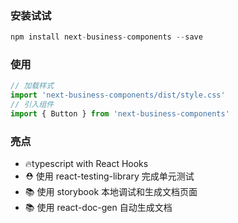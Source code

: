 
<Meta title="Welcome" />

### 安装试试

```javascript
npm install next-business-components --save
```

### 使用

```javascript
// 加载样式
import 'next-business-components/dist/style.css'
// 引入组件
import { Button } from 'next-business-components'
```

### 亮点

- 🔥typescript with React Hooks
- ⛑️ 使用 react-testing-library 完成单元测试
- 📚 使用 storybook 本地调试和生成文档页面
- 📚 使用 react-doc-gen 自动生成文档
